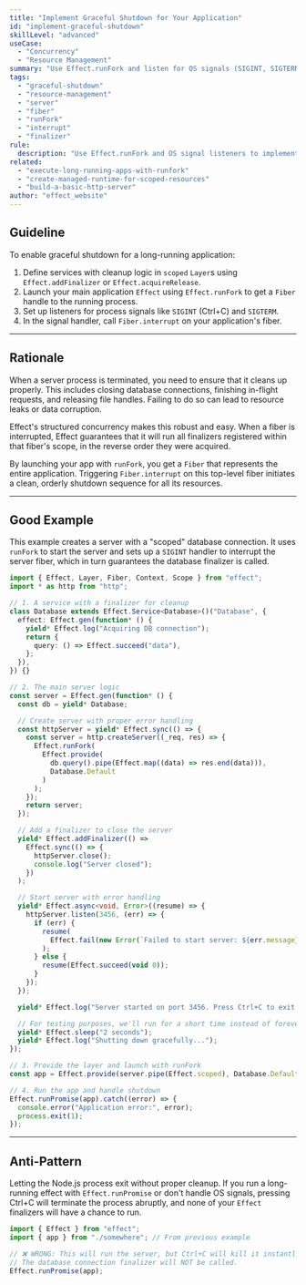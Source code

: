 ```yaml
---
title: "Implement Graceful Shutdown for Your Application"
id: "implement-graceful-shutdown"
skillLevel: "advanced"
useCase:
  - "Concurrency"
  - "Resource Management"
summary: "Use Effect.runFork and listen for OS signals (SIGINT, SIGTERM) to trigger a Fiber.interrupt, ensuring all resources are safely released."
tags:
  - "graceful-shutdown"
  - "resource-management"
  - "server"
  - "fiber"
  - "runFork"
  - "interrupt"
  - "finalizer"
rule:
  description: "Use Effect.runFork and OS signal listeners to implement graceful shutdown for long-running applications."
related:
  - "execute-long-running-apps-with-runfork"
  - "create-managed-runtime-for-scoped-resources"
  - "build-a-basic-http-server"
author: "effect_website"
---
```


## Guideline

To enable graceful shutdown for a long-running application:
1.  Define services with cleanup logic in `scoped` `Layer`s using `Effect.addFinalizer` or `Effect.acquireRelease`.
2.  Launch your main application `Effect` using `Effect.runFork` to get a `Fiber` handle to the running process.
3.  Set up listeners for process signals like `SIGINT` (Ctrl+C) and `SIGTERM`.
4.  In the signal handler, call `Fiber.interrupt` on your application's fiber.

---

## Rationale

When a server process is terminated, you need to ensure that it cleans up properly. This includes closing database connections, finishing in-flight requests, and releasing file handles. Failing to do so can lead to resource leaks or data corruption.

Effect's structured concurrency makes this robust and easy. When a fiber is interrupted, Effect guarantees that it will run all finalizers registered within that fiber's scope, in the reverse order they were acquired.

By launching your app with `runFork`, you get a `Fiber` that represents the entire application. Triggering `Fiber.interrupt` on this top-level fiber initiates a clean, orderly shutdown sequence for all its resources.

---

## Good Example

This example creates a server with a "scoped" database connection. It uses `runFork` to start the server and sets up a `SIGINT` handler to interrupt the server fiber, which in turn guarantees the database finalizer is called.

```typescript
import { Effect, Layer, Fiber, Context, Scope } from "effect";
import * as http from "http";

// 1. A service with a finalizer for cleanup
class Database extends Effect.Service<Database>()("Database", {
  effect: Effect.gen(function* () {
    yield* Effect.log("Acquiring DB connection");
    return {
      query: () => Effect.succeed("data"),
    };
  }),
}) {}

// 2. The main server logic
const server = Effect.gen(function* () {
  const db = yield* Database;

  // Create server with proper error handling
  const httpServer = yield* Effect.sync(() => {
    const server = http.createServer((_req, res) => {
      Effect.runFork(
        Effect.provide(
          db.query().pipe(Effect.map((data) => res.end(data))),
          Database.Default
        )
      );
    });
    return server;
  });

  // Add a finalizer to close the server
  yield* Effect.addFinalizer(() =>
    Effect.sync(() => {
      httpServer.close();
      console.log("Server closed");
    })
  );

  // Start server with error handling
  yield* Effect.async<void, Error>((resume) => {
    httpServer.listen(3456, (err) => {
      if (err) {
        resume(
          Effect.fail(new Error(`Failed to start server: ${err.message}`))
        );
      } else {
        resume(Effect.succeed(void 0));
      }
    });
  });

  yield* Effect.log("Server started on port 3456. Press Ctrl+C to exit.");

  // For testing purposes, we'll run for a short time instead of forever
  yield* Effect.sleep("2 seconds");
  yield* Effect.log("Shutting down gracefully...");
});

// 3. Provide the layer and launch with runFork
const app = Effect.provide(server.pipe(Effect.scoped), Database.Default);

// 4. Run the app and handle shutdown
Effect.runPromise(app).catch((error) => {
  console.error("Application error:", error);
  process.exit(1);
});

```

---

## Anti-Pattern

Letting the Node.js process exit without proper cleanup. If you run a long-running effect with `Effect.runPromise` or don't handle OS signals, pressing Ctrl+C will terminate the process abruptly, and none of your `Effect` finalizers will have a chance to run.

```typescript
import { Effect } from "effect";
import { app } from "./somewhere"; // From previous example

// ❌ WRONG: This will run the server, but Ctrl+C will kill it instantly.
// The database connection finalizer will NOT be called.
Effect.runPromise(app);
```